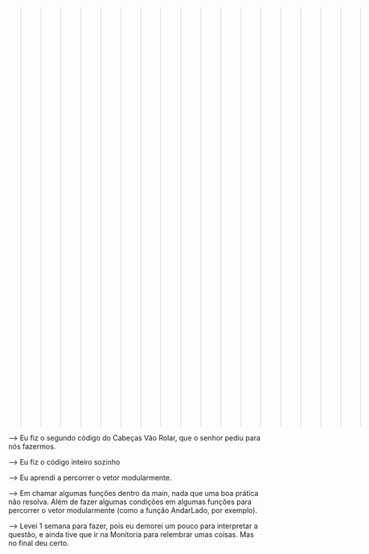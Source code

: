 >>>>>>>>>>>>>>>>>>>>>>> 01 - Cabeças Vão Rolar V2 <<<<<<<<<<<<<<<<<<<<<<<<<<<<<

-----> 	Eu fiz o segundo código do Cabeças Vão Rolar, que o senhor pediu para nós fazermos.

----->	Eu fiz o código inteiro sozinho

-----> 	Eu aprendi a percorrer o vetor modularmente.

-----> 	Em chamar algumas funções dentro da main, nada que uma boa prática não resolva. Além de fazer algumas
condições em algumas funções para percorrer o vetor modularmente (como a função AndarLado, por exemplo).

-----> 	Levei 1 semana para fazer, pois eu demorei um pouco para interpretar a questão, e ainda tive que ir na Monitoria
para relembrar umas coisas. Mas no final deu certo.

